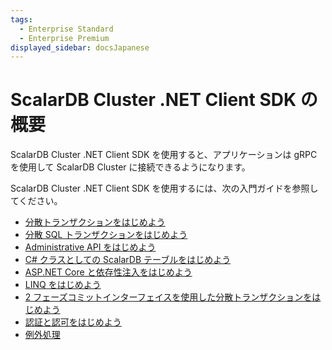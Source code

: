 ```yaml
---
tags:
  - Enterprise Standard
  - Enterprise Premium
displayed_sidebar: docsJapanese
---
```


# ScalarDB Cluster .NET Client SDK の概要


<TranslationBanner />

ScalarDB Cluster .NET Client SDK を使用すると、アプリケーションは gRPC を使用して ScalarDB Cluster に接続できるようになります。

ScalarDB Cluster .NET Client SDK を使用するには、次の入門ガイドを参照してください。

* [分散トランザクションをはじめよう](getting-started-with-distributed-transactions.mdx)
* [分散 SQL トランザクションをはじめよう](getting-started-with-distributed-sql-transactions.mdx)
* [Administrative API をはじめよう](getting-started-with-admin-api.mdx)
* [C# クラスとしての ScalarDB テーブルをはじめよう](getting-started-with-scalardb-tables-as-csharp-classes.mdx)
* [ASP.NET Core と依存性注入をはじめよう](getting-started-with-aspnet-and-di.mdx)
* [LINQ をはじめよう](getting-started-with-linq.mdx)
* [2 フェーズコミットインターフェイスを使用した分散トランザクションをはじめよう](getting-started-with-two-phase-commit-transactions.mdx)
* [認証と認可をはじめよう](getting-started-with-auth.mdx)
* [例外処理](exception-handling.mdx)
